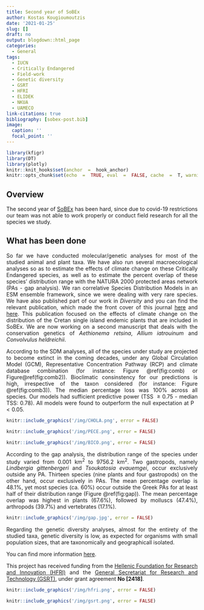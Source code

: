 ---
title: Second year of SoBEx
author: Kostas Kougioumoutzis
date: '2021-01-25'
slug: []
draft: no
output: blogdown::html_page
categories:
  - General
tags:
  - IUCN
  - Critically Endangered
  - Field-work
  - Genetic diversity
  - GSRT
  - HFRI
  - ELIDEK
  - NKUA
  - UAMECO
link-citations: true
bibliography: [sobex-post.bib]
image:
  caption: ''
  focal_point: ''
---
  
<style>
body {
text-align: justify}
</style>    
  
  
```{r setup, include = FALSE}
library(kfigr)
library(DT)
library(plotly)
knitr::knit_hooks$set(anchor  =  hook_anchor)
knitr::opts_chunk$set(echo  =  TRUE, eval  =  FALSE, cache  =  T, warning  =  FALSE, error  =  FALSE, message  =  FALSE, tidy  =  TRUE, fig.align  =  "center", fig.width  =  10, fig.height  =  10, kfigr.prefix  =  TRUE, kfigr.link  =  TRUE, R.options  =  (digits  =  2))
```
  
## Overview  
The second year of [SoBEx](https://www.kkougiou.com/project/internal-project/) has been hard, since due to covid-19 restrictions our team was not able to work properly or conduct field research for all the species we study. 
  
## What has been done  
So far we have conducted molecular/genetic analyses for most of the studied animal and plant taxa. We have also run several macroecological analyses so as to estimate the effects of climate change on these Critically Endangered species, as well as to estimate the percent overlap of these species' distribution range with the NATURA 2000 protected areas network (PAs - gap analysis). We ran correlative Species Distribution Models in an ESM ensemble framework, since we were dealing with very rare species. We have also published part of our work in *Diversity* and you can find the relevant publication, which made the front cover of this journal [here](/pdf/Crete-SDM.pdf) and [here](https://www.mdpi.com/1424-2818/12/7/270). This publication focused on the effects of climate change on the distribution of the Cretan single island endemic plants that are included in SoBEx. We are now working on a second manuscript that deals with the conservation genetics of *Aethionema retsina*, *Allium iatrouinum* and *Convolvulus heldreichii*.  
  
  
  
According to the SDM analyses, all of the species under study are projected to become extinct in the coming decades, under any Global Circulation Model (GCM), Representative Concentration Pathway (RCP) and climate database combination (for instance: Figure \@ref(fig:comb) or Figure\@ref(fig:comb2)). Bioclimatic consinstency for our predictions is high, irrespective of the taxon considered (for instance: Figure \@ref(fig:comb3)). The median percentage loss was 100% across all species. Our models had sufficient predictive power (TSS $\geq 0.75$ - median TSS: 0.78). All models were found to outperform the null expectation at P $< 0.05$.    
  
```{r comb, fig.cap = 'Occurrence probability map of Chorthippus lacustris for the present time-period', echo = F, eval = T}
knitr::include_graphics('/img/CHOLA.png', error = FALSE)
```
   
```{r comb2, fig.cap = 'Occurrence probability map of Pelophylax cerigensis for the present time-period', echo = F, eval = T}
knitr::include_graphics('/img/PECE.png', error = FALSE)
```
   
```{r comb3, fig.cap = 'Bioclimatic consistency maps for Allium iatrouinum and Aethionema retsina. From left to right: based on WorldClim; based on CHELSA.', echo = F, eval = T}
knitr::include_graphics('/img/BICO.png', error = FALSE)
```
       
  
According to the gap analysis, the distribution range of the species under study varied from 0.001 km^2^ to 9756.2 km^2^. Two gastropods, namely *Lindbergia gittenbergeri* and *Tsoukatosia evauemgei*, occur exclusively outside any PA. Thirteen species (nine plants and four gastropods) on the other hand, occur exclusively in PAs. The mean percentage overlap is 48.1%, yet most species (ca. 60%) occur outside the Greek PAs for at least half of their distribution range (Figure \@ref(fig:gap)). The mean percentage overlap was highest in plants (67.6%), followed by molluscs (47.4%), arthropods (39.7%) and vertebrates (17.1%).  
  
```{r gap, fig.cap = 'Results of the gap analysis for the studied taxa', echo = F, eval = T}
knitr::include_graphics('/img/gap.jpg', error = FALSE)
```
   
  
Regarding the genetic diversity analyses, almost for the entirety of the studied taxa, genetic diversity is low, as expected for organisms with small population sizes, that are taxonomically and geographicall isolated.  
       
You can find more information [here](/pdf/progress 2020.pdf).   
  
This project has received funding from the [Hellenic Foundation for Research and Innovation (HFRI)](http://www.elidek.gr/en/homepage/) and the [General Secretariat for Research and Technology (GSRT)](http://www.gsrt.gr/central.aspx?sId=119I428I1089I323I488743), under grant agreement **No [2418]**.  
    
```{r hfri, echo = F, eval = T}
knitr::include_graphics('/img/hfri.png', error = FALSE)
```

```{r gsrt, echo = F, eval = T}
knitr::include_graphics('/img/gsrt.png', error = FALSE)
```
  

  
  




  



